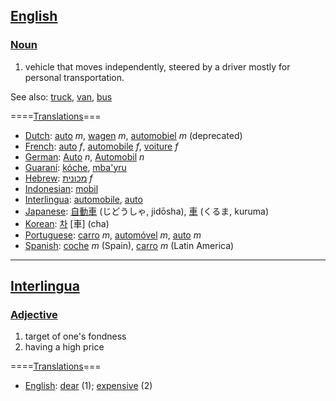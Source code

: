 ==[[English]]==
===[[Noun]]===

#vehicle that moves independently, steered by a driver mostly for personal transportation.

See also: [[truck]], [[van]], [[bus]]

====[[Translation]]s===
*[[Dutch]]: [[auto]] ''m'', [[wagen]] ''m'', [[automobiel]] ''m'' (deprecated)
*[[French]]: [[auto]] ''f'', [[automobile]] ''f'', [[voiture]] ''f''
*[[German]]: [[Auto]] ''n'', [[Automobil]] ''n''
*[[Guaraní]]: [[kóche]], [[mba'yru]]
*[[Hebrew]]: [[מכונית]] ''f''
*[[Indonesian]]: [[mobil]]
*[[Interlingua]]: [[automobile]], [[auto]]
*[[Japanese]]: [[自動車]] (じどうしゃ, jidōsha), [[車]] (くるま, kuruma)
*[[Korean]]: [[차]] [車] (cha)
*[[Portuguese]]: [[carro]] ''m'', [[automóvel]] ''m'', [[auto]] ''m''
*[[Spanish]]: [[coche]] ''m'' (Spain), [[carro]] ''m'' (Latin America)

----
==[[Interlingua]]==
===[[Adjective]]===
# target of one's fondness
# having a high price

====[[Translation]]s===
*[[English]]: [[dear]] (1); [[expensive]] (2)